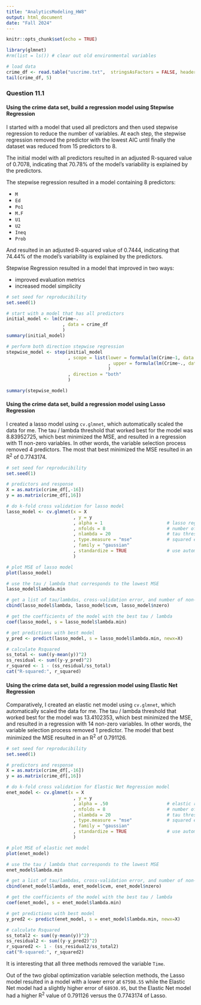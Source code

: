 ---
title: "AnalyticsModeling_HW8"
output: html_document
date: "Fall 2024"
---

```{r setup, include=FALSE}
knitr::opts_chunk$set(echo = TRUE)

library(glmnet)
#rm(list = ls()) # clear out old environmental variables
```




```{r Load Data}
# load data
crime_df <- read.table("uscrime.txt",  stringsAsFactors = FALSE, header = TRUE)
tail(crime_df, 5)
```

### Question 11.1

#### Using the crime data set, build a regression model using Stepwise Regression

I started with a model that used all predictors and then used stepwise regression to reduce the number of variables. At each step, the stepwise regression removed the predictor with the lowest AIC until finally the dataset was reduced from 15 predictors to 8. 

The initial model with all predictors resulted in an adjusted R-squared value of 0.7078, indicating that 70.78% of the model's variability is explained by the predictors. 

The stepwise regression resulted in a model containing 8 predictors: 

- `M`
- `Ed`
- `Po1`
- `M.F`
- `U1`
- `U2`
- `Ineq`
- `Prob`

And resulted in an adjusted R-squared value of 0.7444, indicating that 74.44% of the model's variability is explained by the predictors. 

Stepwise Regression resulted in a model that improved in two ways:

- improved evaluation metrics
- increased model simplicity

```{r Stepwise Regression}
# set seed for reproducibility
set.seed(1)

# start with a model that has all predictors
initial_model <- lm(Crime~.           
                     , data = crime_df
                     )
summary(initial_model)

# perform both direction stepwise regression
stepwise_model <- step(initial_model
                       , scope = list(lower = formula(lm(Crime~1, data = crime_df))
                                      , upper = formula(lm(Crime~., data = crime_df))
                                      )
                       , direction = "both"
                       )

summary(stepwise_model)

```


#### Using the crime data set, build a regression model using Lasso Regression

I created a lasso model using `cv.glmnet`, which automatically scaled the data for me. The tau / lambda threshold that worked best for the model was 8.83952725, which best minimized the MSE, and resulted in a regression with 11 non-zero variables. In other words, the variable selection process removed 4 predictors.  The most that best minimized the MSE resulted in an R^2^ of 0.7743174.

```{r Lasso Regression}
# set seed for reproducibility
set.seed(1)

# predictors and response
X = as.matrix(crime_df[,-16])
y = as.matrix(crime_df[,16])

# do k-fold cross validation for lasso model
lasso_model <- cv.glmnet(x = X
                         , y = y
                         , alpha = 1                        # lasso regression alpha = 1
                         , nfolds = 8                       # number of folds
                         , nlambda = 20                     # tau thresholds randomly generated
                         , type.measure = "mse"             # squared error for gaussian models
                         , family = "gaussian"
                         , standardize = TRUE               # use automatically scaled data
                         )

# plot MSE of lasso model
plot(lasso_model)

# use the tau / lambda that corresponds to the lowest MSE
lasso_model$lambda.min

# get a list of tau/lambdas, cross-validation error, and number of non-zero coefficients for each lambda.
cbind(lasso_model$lambda, lasso_model$cvm, lasso_model$nzero)

# get the coefficients of the model with the best tau / lambda
coef(lasso_model, s = lasso_model$lambda.min)

# get predictions with best model
y_pred <- predict(lasso_model, s = lasso_model$lambda.min, newx=X)

# calculate Rsquared
ss_total <- sum((y-mean(y))^2)
ss_residual <- sum((y-y_pred)^2)
r_squared <- 1 - (ss_residual/ss_total)
cat("R-squared:", r_squared)
```

#### Using the crime data set, build a regression model using Elastic Net Regression

Comparatively, I created an elastic net model using `cv.glmnet`, which automatically scaled the data for me. The tau / lambda threshold that worked best for the model was 13.4102353, which best minimized the MSE, and resulted in a regression with 14 non-zero variables. In other words, the variable selection process removed 1 predictor. The model that best minimized the MSE resulted in an R^2^ of 0.791126.

```{r Elastic Net Regression}
# set seed for reproducibility
set.seed(1)

# predictors and response
X = as.matrix(crime_df[,-16])
y = as.matrix(crime_df[,16])

# do k-fold cross validation for Elastic Net Regression model
enet_model <- cv.glmnet(x = X
                         , y = y
                         , alpha = .50                      # elastic regression alpha between 0,1
                         , nfolds = 8                       # number of folds
                         , nlambda = 20                     # tau thresholds randomly generated
                         , type.measure = "mse"             # squared error for gaussian models
                         , family = "gaussian"
                         , standardize = TRUE               # use automatically scaled data
                         )

# plot MSE of elastic net model
plot(enet_model)

# use the tau / lambda that corresponds to the lowest MSE
enet_model$lambda.min

# get a list of tau/lambdas, cross-validation error, and number of non-zero coefficients for each lambda.
cbind(enet_model$lambda, enet_model$cvm, enet_model$nzero)

# get the coefficients of the model with the best tau / lambda
coef(enet_model, s = enet_model$lambda.min)

# get predictions with best model
y_pred2 <- predict(enet_model, s = enet_model$lambda.min, newx=X)

# calculate Rsquared
ss_total2 <- sum((y-mean(y))^2)
ss_residual2 <- sum((y-y_pred2)^2)
r_squared2 <- 1 - (ss_residual2/ss_total2)
cat("R-squared:", r_squared2)
```

It is interesting that all three methods removed the variable `Time`. 

Out of the two global optimization variable selection methods, the Lasso model resulted in a model with a lower error at `67598.55` while the Elastic Net model had a slightly higher error of `68930.95`, but the Elastic Net model had a higher R^2^ value of 0.791126 versus the 0.7743174 of Lasso.